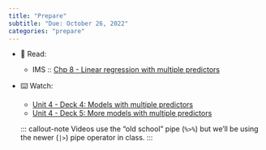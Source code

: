 ```yaml
---
title: "Prepare"
subtitle: "Due: October 26, 2022"
categories: "prepare"
---
```


-   📖 Read:

    -   IMS :: [Chp 8 - Linear regression with multiple predictors](https://openintro-ims.netlify.app/model-mlr.html)

-   ⌨️ Watch:

    -   [Unit 4 - Deck 4: Models with multiple predictors](https://www.youtube.com/watch?v=mjkNabD4oi4)
    -   [Unit 4 - Deck 5: More models with multiple predictors](https://www.youtube.com/watch?v=nJAYRnLPb10)

    ::: callout-note Videos use the "old school" pipe (`%>%`) but we'll be using the newer (`|>`) pipe operator in class. :::
